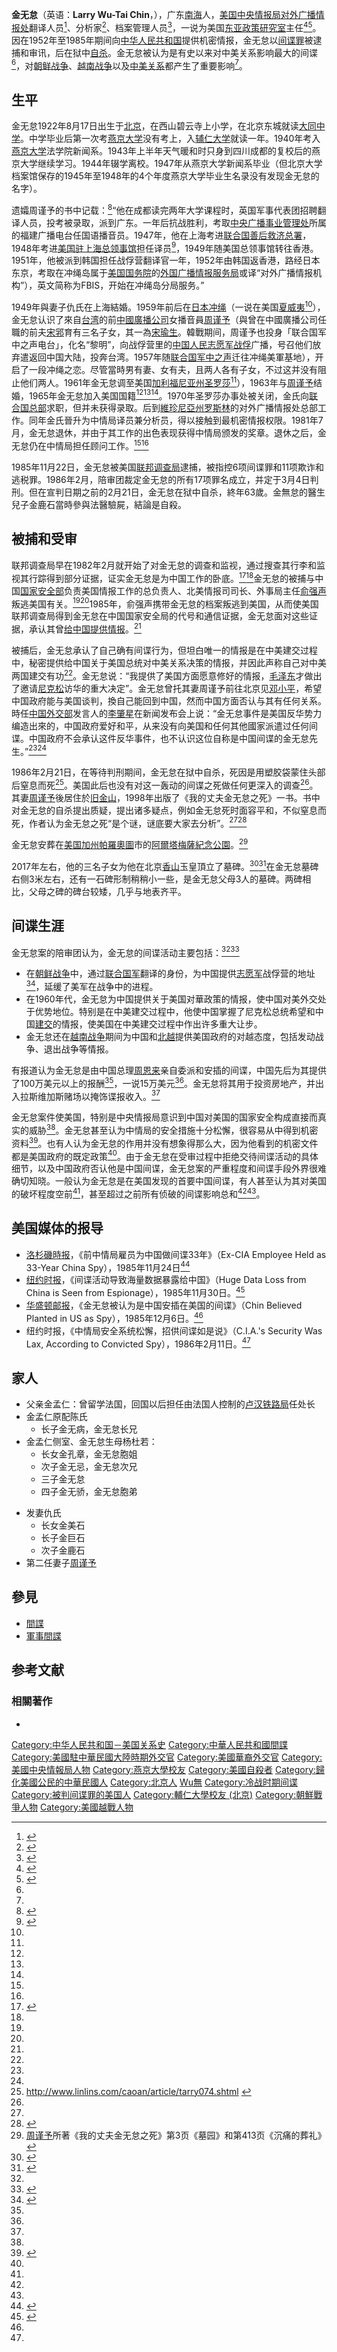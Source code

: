 {{noteTA|G1=US_CA_Cities}}
{{Infobox Biography
| subject_name   = 金無怠 
| image_name     = Larry Wu Tai Chin.jpg
| image_size     = 200px
| image_caption  = 金無怠 
| date_of_birth  = {{birth date|1922|8|17}}
| place_of_birth = {{ROC-1912}}[[京兆地方|京兆地方]]
| date_of_death  = {{death date and age|1986|2|21|1922|8|17}}
| place_of_death = {{USA}}[[維珍尼亞州|維珍尼亞州]][[馬納薩斯_(維吉尼亞州)|馬納薩斯]]
| occupation     = [[間諜|間諜]]
}}
'''金无怠'''（英语：'''Larry Wu-Tai Chin'''，{{bd|1922年|8月17日|1986年|2月21日|catIdx=J}}），广东[[南海县|南海]]人，[[美国|美国]][[中央情报局|中央情报局]][[中央情報局外國廣播資訊處|对外广播情报处]]翻译人员<ref name="peacehall">{{Cite web| title=《“我是美中建交功臣”——中共间谍金无怠之谜》| url=http://www.peacehall.com/news/gb/china/2002/12/200212180906.shtml| date=2002年12月18日| accessdate=2006年12月2日| archive-date=2013年9月16日| archive-url=https://web.archive.org/web/20130916110423/http://www.peacehall.com/news/gb/china/2002/12/200212180906.shtml| dead-url=no}}</ref>、分析家<ref name="muwen">{{Cite web|title=《中国超级间谍——金无怠》 |url=http://bbs.muwen.com/topic483/483260.htm |archiveurl=https://web.archive.org/web/20070510094225/http://bbs.muwen.com/topic483/483260.htm |archivedate=2007-05-10 |deadurl=yes }}</ref>、档案管理人员<ref name="usnews">{{Cite news | trans_title=《改变历史的间谍》 | title=''A Spy Who Changed History'' | url=http://www.usnews.com/usnews/news/articles/031110/10spy.b1.htm | date=2003年11月2日 | publisher=[[美國新聞與世界報導|美國新聞與世界報導]] | accessdate=2007年5月26日 | archive-date=2007年9月29日 | archive-url=https://web.archive.org/web/20070929120450/http://www.usnews.com/usnews/news/articles/031110/10spy.b1.htm | dead-url=no }}{{en}}</ref>，一说为美国[[东亚政策研究室|东亚政策研究室]]主任<ref name="washeng">{{Cite web| title=《出卖我国优秀情报人员金无怠的叛徒的下场》| url=http://washeng.net/HuaShan/BBS/junshi/gbcurrent/15358.shtml| accessdate=2007-05-26| archive-date=2007-09-28| archive-url=https://web.archive.org/web/20070928102402/http://washeng.net/HuaShan/BBS/junshi/gbcurrent/15358.shtml| dead-url=no}}</ref><ref name="china.com">{{Cite news
 |title=《中国杰出间谍金无怠 潜伏美国情报界40年》 
 |url=http://military.china.com/zh_cn/history2/03/11027561/20070228/13959362.html 
 |date=2007年2月28日 
 |archiveurl=https://web.archive.org/web/20070302072406/http://military.china.com/zh_cn/history2/03/11027561/20070228/13959362.html 
 |archivedate=2007年3月2日 
 |deadurl=yes 
}}</ref>。因在1952年至1985年期间向[[中华人民共和国|中华人民共和国]]提供机密情报，金无怠以[[间谍罪|间谍罪]]被逮捕和审讯，后在狱中[[自杀|自杀]]。金无怠被认为是有史以来对中美关系影响最大的间谍<ref name="usnews"/>，对[[朝鲜战争|朝鲜战争]]、[[越南战争|越南战争]]以及[[中美关系|中美关系]]都产生了重要影响<ref name="interview"/>。

== 生平 ==
金无怠1922年8月17日出生于[[北京|北京]]，在西山碧云寺上小学，在北京东城就读[[北京市第二十四中学|大同中学]]。中学毕业后第一次考[[燕京大学|燕京大学]]没有考上，入[[辅仁大学|辅仁大学]]就读一年。1940年考入[[燕京大学|燕京大学]]法学院新闻系。1943年上半年天气暖和时只身到四川成都的复校后的燕京大学继续学习。1944年辍学离校。1947年从燕京大学新闻系毕业（但北京大学档案馆保存的1945年至1948年的4个年度燕京大学毕业生名录没有发现金无怠的名字）。 

遗孀周谨予的书中记载：<ref>{{cite book|author=[[周謹予|周謹予]]（1922年6月12日-2011年4月1日）|title=我的丈夫金無怠之死|url=http://books.google.com/books?id=p8UPAQAAMAAJ|date=1998年|location=台湾|publisher=東皇文化|isbn=978-957-8529-05-2|access-date=2014年5月4日|archive-date=2014年7月6日|archive-url=https://web.archive.org/web/20140706223645/http://books.google.com/books?id=p8UPAQAAMAAJ|dead-url=no}}</ref>“他在成都读完两年大学课程时，英国军事代表团招聘翻译人员，投考被录取，派到广东。一年后抗战胜利，考取[[中央广播事业管理处|中央广播事业管理处]]所属的福建广播电台任国语播音员。1947年，他在上海考进[[联合国善后救济总署|联合国善后救济总署]]，1948年考进[[美国驻上海总领事馆|美国驻上海总领事馆]]担任译员<ref name="pbs">{{Cite web | 
title=''China Spying - Four Chinese Espionage Investigations'' | 
trans_title=《中國間諜活動－四項中國諜案調查》 | 
url=http://www.pbs.org/wgbh/pages/frontline/shows/spy/spies/four.html | 
date=2004年1月15日 | 
publisher=[[美國公共電視台|美國公共電視台]] | 
accessdate=2007年5月26日 | 
archive-date=2007年10月14日 | 
archive-url=https://web.archive.org/web/20071014015222/http://www.pbs.org/wgbh/pages/frontline/shows/spy/spies/four.html | 
dead-url=no }}{{en}}</ref>，1949年随美国总领事馆转往香港。1951年，他被派到韩国担任战俘营翻译官一年，1952年由韩国返香港，路经日本东京，考取在冲绳岛属于[[美国国务院|美国国务院]]的[[外国广播情报服务局|外国广播情报服务局]]或译“对外广播情报机构”），英文简称为FBIS，开始在冲绳岛分局服务。”

1949年與妻子仇氏在上海結婚。1959年前后在[[日本|日本]][[冲绳|冲绳]]（一说在美国[[夏威夷|夏威夷]]<ref name="muwen"/>），金无怠认识了來自[[台湾|台湾]]的前[[中國廣播公司|中國廣播公司]]女播音員[[周谨予|周谨予]]（與曾在中國廣播公司任職的前夫[[宋郛|宋郛]]育有三名子女，其一為[[宋瑜生|宋瑜生]]。韓戰期间，周谨予也投身「联合国军中之声电台」，化名“黎明”，向战俘营里的[[中国人民志愿军战俘|中国人民志愿军战俘]]广播，号召他们放弃遣返回中国大陆，投奔台湾。1957年随[[联合国军中之声|联合国军中之声]]迁往冲绳美軍基地），开启了一段冲绳之恋。尽管當時男有妻、女有夫，且两人各有子女，不过这并没有阻止他们两人。1961年金无怠调至美国[[加利福尼亚州|加利福尼亚州]][[圣罗莎_(加利福尼亚州)|圣罗莎]]<ref name="usnews"/>），1963年与[[周谨予|周谨予]]结婚，1965年金无怠加入美国国籍<ref name="china.com"/><ref name="pbs"/><ref name="peacehall"/>。1970年圣罗莎办事处被关闭，金氏向[[联合国总部|联合国总部]]求职，但并未获得录取。后到[[維珍尼亞州|維珍尼亞州]][[罗斯林|罗斯林]]的对外广播情报处总部工作。同年金氏晉升为中情局译员兼分析员，得以接触到最机密情报权限。1981年7月，金无怠退休，并由于其工作的出色表现获得中情局颁发的奖章。退休之后，金无怠仍在中情局担任顾问工作。<ref name="pbs"/><ref name="usnews"/>

1985年11月22日，金无怠被美国[[联邦调查局|联邦调查局]]逮捕，被指控6项间谍罪和11项欺诈和逃税罪。1986年2月，陪审团裁定金无怠的所有17项罪名成立，并定于3月4日判刑。但在宣判日期之前的2月21日，金无怠在狱中自杀，終年63歲。金無怠的醫生兒子金鹿石當時參與法醫驗屍，結論是自殺。

== 被捕和受审 ==
联邦调查局早在1982年2月就开始了对金无怠的调查和监视，通过搜查其行李和监视其行踪得到部分证据，证实金无怠是为中国工作的卧底。<ref name="Smith2004">{{cite book|author=Smith Smith|title=''Inside: A Top G-Man Exposes Spies, Lies, and Bureaucratic Bungling in the FBI''|url=http://books.google.com/books?id=6F4tzdloLowC&pg=PA42|date=25 November 2004|publisher=Thomas Nelson Inc| isbn=978-1-4185-0843-2|pages=42–45}}{{en}}</ref><ref name="china.com"/>金无怠的被捕与中国[[中华人民共和国国家安全部|国家安全部]]负责美国情报工作的总负责人、北美情报司司长、外事局主任[[俞强声|俞强声]]叛逃美国有关。<ref name="peacehall"/><ref name="muwen"/>1985年，俞强声携带金无怠的档案叛逃到美国，从而使美国联邦调查局得到金无怠在中国国家安全局的代号和通信证据，金无怠面对这些证据，承认其曾[[中華人民共和國在美國的情報活動|给中国提供情报]]。<ref name="pbs"/>

被捕后，金无怠承认了自己确有间谍行为，但坦白唯一的情报是在中美建交过程中，秘密提供给中国关于美国总统对中美关系决策的情报，并因此声称自己对中美两国建交有功<ref name="muwen"/>。金无怠说：“我提供了美国方面愿意修好的情报，[[毛泽东|毛泽东]]才做出了邀请[[理查德·尼克松|尼克松]]访华的重大决定”。金无怠曾托其妻周谨予前往北京见[[邓小平|邓小平]]，希望中国政府能与美国谈判，換自己能回到中国，然而中国方面否认与其有任何关系。時任[[中華人民共和國外交部|中国外交部]]发言人的[[李肇星|李肇星]]在新闻发布会上说：“金无怠事件是美国反华势力编造出來的，中国政府爱好和平，从来没有向美国和任何其他國家派遣过任何间谍。中国政府不会承认这件反华事件，也不认识这位自称是中国间谍的金无怠先生。”<ref name="peacehall"/><ref name="china.com"/>

1986年2月21日，在等待判刑期间，金无怠在狱中自杀，死因是用塑胶袋蒙住头部后窒息而死<ref>[http://www.linlins.com/caoan/article/tarry074.shtml http://www.linlins.com/caoan/article/tarry074.shtml] {{webarchive|url=https://web.archive.org/web/20070311081441/http://www.linlins.com/caoan/article/tarry074.shtml |date=2007-03-11 }}</ref>。美国此后也没有对这一轰动的间谍之死做任何更深入的调查<ref name="usnews"/>。其妻[[周谨予|周谨予]]後居住於[[旧金山|旧金山]]，1998年出版了《我的丈夫金无怠之死》一书。书中对金无怠的自杀提出质疑，提出诸多疑点，例如金无怠死时面容平和，不似窒息而死，作者认为金无怠之死“是个谜，谜底要大家去分析”。<ref name="peacehall"/><ref name="asiademo">{{Cite web| title=温故知新：〈我的丈夫金无怠之死〉| author=林保華| url=http://lingfengcomment.pixnet.net/blog/post/24420306| date=1999年4月22日| accessdate=2014年7月2日| archive-date=2014年7月14日| archive-url=https://web.archive.org/web/20140714133943/http://lingfengcomment.pixnet.net/blog/post/24420306| dead-url=no}}</ref>

金无怠安葬在[[美国|美国]][[加利福尼亞州|加州]][[帕羅奧圖_(加利福尼亞州)|帕羅奧圖]]市的[[阿爾塔梅薩紀念公園|阿爾塔梅薩紀念公園]]。<ref>[[周谨予|周谨予]]所著《我的丈夫金无怠之死》第3页《墓园》和第413页《沉痛的葬礼》</ref> 

2017年左右，他的三名子女为他在北京[[香山公园|香山]]玉皇頂立了墓碑。<ref>{{cite journal
| url = https://mall.cnki.net/magazine/article/SHJN201901012.htm
| title =  燕京人中“超级谜团”金无怠
| author = 钱江
| journal = 《世纪》
| issn = 1005-4715
| year = 2019年
| issue = 第1期
| publisher = 上海市文史研究馆
}}</ref><ref>{{Cite web|url=http://china.dwnews.com/news/2017-06-12/59819690.html|title=中国最强间谍金无怠墓碑惊现北京香山_中国-多维新闻网|accessdate=2017-06-12|work=china.dwnews.com|archive-date=2017-06-15|archive-url=https://web.archive.org/web/20170615011154/http://china.dwnews.com/news/2017-06-12/59819690.html|dead-url=no}}</ref>在金无怠墓碑右侧3米左右，还有一石碑形制稍稍小一些，是金无怠父母3人的墓碑。两碑相比，父母之碑的碑台较矮，几乎与地表齐平。

== 间谍生涯 ==
金无怠案的陪审团认为，金无怠的间谍活动主要包括：<ref name="muwen"/><ref name="interview">{{Cite web| trans_title=《I·C·史密斯访谈》| url=http://www.pbs.org/wgbh/pages/frontline/shows/spy/interviews/smith.html| title=''Interview I.C. Smith''| date=2003年6月3日| publisher=[[美國公共電視台|美國公共電視台]]| accessdate=2007年5月26日| archive-date=2007年10月14日| archive-url=https://web.archive.org/web/20071014193221/http://www.pbs.org/wgbh/pages/frontline/shows/spy/interviews/smith.html| dead-url=no}}{{en}}</ref>
*在[[朝鲜战争|朝鲜战争]]中，通过[[联合国军|联合国军]]翻译的身份，为中国提供[[志愿军|志愿军]]战俘营的地址<ref>{{cite web |url=http://www.hanford.gov/c.cfm/oci/ci_spy.cfm?dossier=74 |title=Counterintelligence Briefing Center: Larry Wu-Tai Chin |author=<!--Staff writer(s); no by-line.--> |4= |publisher=美國能源部 |accessdate=26 January 2013 |deadurl=yes |archiveurl=https://web.archive.org/web/20130405124841/http://www.hanford.gov/c.cfm/oci/ci_spy.cfm?dossier=74 |archivedate=2013年4月5日 }}</ref>，延缓了美军在战争中的进程。
*在1960年代，金无怠为中国提供关于美国对華政策的情报，使中国对美外交处于优势地位。特别是在中美建交过程中，他使中国掌握了尼克松总统希望和中国[[中美建交|建交]]的情报，使美国在中美建交过程中作出许多重大让步。
*金无怠还在[[越南战争|越南战争]]期间为中国和[[北越|北越]]提供美国政府的对越态度，包括发动战争、退出战争等情报。

有报道认为金无怠是由中国总理[[周恩来|周恩来]]亲自委派和安插的间谍，中国先后为其提供了100万美元以上的报酬<ref name="china.com"/>，一说15万美元<ref name="peacehall"/>。金无怠将其用于投资房地产，并出入拉斯维加斯赌场以掩饰谍报收入。<ref name="muwen"/>

金无怠案件使美国，特别是中央情报局意识到中国对美国的国家安全构成直接而真实的威胁<ref name="interview"/>。金无怠甚至认为中情局的安全措施十分松懈，很容易从中得到机密资料<ref name="nytimes">{{Cite news | url=http://select.nytimes.com/gst/abstract.html?res=F50711F73E5F0C728DDDAB0894DE484D81&n=Top%2fNews%2fWorld%2fCountries%20and%20Territories%2fChina | 
title=''C.I.A.'s Security Was Lax, According to Convicted Spy''| 
trans_title=《中情局安全系统松懈，招供间谍如是说》 |
date=1986年2月11日 | publisher=[[纽约时报|纽约时报]]}}{{en}}</ref>。也有人认为金无怠的作用并没有想象得那么大，因为他看到的机密文件都是美国政府的既定政策<ref name="peacehall"/>。由于金无怠在受审过程中拒绝交待间谍活动的具体细节，以及中国政府否认他是中国间谍，金无怠案的严重程度和间谍手段外界很难确切知晓。一般认为金无怠是在美国发现的首要中国间谍，有人甚至认为其对美国的破坏程度空前<ref name="usnews"/>，甚至超过之前所有侦破的间谍影响总和<ref name="muwen"/><ref name="china.com"/>。

== 美国媒体的报导 ==
*[[洛杉磯時报|洛杉磯時报]]，《前中情局雇员为中国做间谍33年》（Ex-CIA Employee Held as 33-Year China Spy），1985年11月24日<ref>{{Cite news | url=http://articles.latimes.com/1985-11-24/news/mn-1590_1_intelligence-service | title=''Ex-CIA Employee Held as 33-Year China Spy'' | publisher=[[洛杉磯時报|洛杉磯時报]] | date=1985年11月24日 | accessdate=2013-12-20 | archive-date=2013-12-21 | archive-url=https://web.archive.org/web/20131221220925/http://articles.latimes.com/1985-11-24/news/mn-1590_1_intelligence-service | dead-url=no }}{{en}}</ref>
*[[纽约时报|纽约时报]]，《间谍活动导致海量数据暴露给中国》（Huge Data Loss from China is Seen from Espionage），1985年11月30日。<ref name="Bulletin">{{cite book| title=''Security Awareness in the 1980s: Featured Articles from the Security Awareness Bulletin, 1981-1989''| url=http://books.google.com/books?id=2wNgbdnKuKAC&pg=PA197|date=1 April 1992|publisher=DIANE Publishing|isbn=978-0-941375-50-4|pages=197}}</ref>
*[[华盛顿邮报|华盛顿邮报]]，《金无怠被认为是中国安插在美国的间谍》（Chin Believed Planted in US as Spy），1985年12月6日。<ref name="Bulletin"/>
*纽约时报，《中情局安全系统松懈，招供间谍如是说》（C.I.A.'s Security Was Lax, According to Convicted Spy），1986年2月11日。<ref name="nytimes"/>
==家人==
*父亲金孟仁：曾留学法国，回国以后担任由法国人控制的[[卢汉铁路|卢汉铁路局]]任处长
*金孟仁原配陈氏
**长子金无病，金无怠长兄
*金孟仁侧室、金无怠生母杨杜若：
**长女金孔章，金无怠胞姐
**次子金无忌，金无怠次兄
**三子金无怠
**四子金无骄，金无怠胞弟

*发妻仇氏
**长女金美石
**长子金巨石
**次子金鹿石
*第二任妻子[[周谨予|周谨予]]
==參見==
*[[間諜|間諜]]
*[[軍事間諜|軍事間諜]]

==参考文献==
<div style="font-size: 90%">
<references />
</div>
===相關著作===
* {{cite book|author=Tod Hoffman|title=''The spy within: Larry Chin and China's penetration of the CIA''|url=http://books.google.com/books?id=LV0aAQAAIAAJ|year=2008年|publisher=Steerforth Press|isbn=978-1-58642-148-9|access-date=2014-05-04|archive-date=2014-07-06|archive-url=https://web.archive.org/web/20140706223731/http://books.google.com/books?id=LV0aAQAAIAAJ|dead-url=no}}{{en}}

{{DEFAULTSORT:Jin金}}
[[Category:中华人民共和国－美国关系史|Category:中华人民共和国－美国关系史]]
[[Category:中華人民共和國間諜|Category:中華人民共和國間諜]]
[[Category:美國駐中華民國大陸時期外交官|Category:美國駐中華民國大陸時期外交官]]
[[Category:美國華裔外交官|Category:美國華裔外交官]]
[[Category:美國中央情報局人物|Category:美國中央情報局人物]]
[[Category:燕京大學校友|Category:燕京大學校友]]
[[Category:美國自殺者|Category:美國自殺者]]
[[Category:歸化美國公民的中華民國人|Category:歸化美國公民的中華民國人]]
[[Category:北京人|Category:北京人]]
[[Category:金姓|Wu無]]
[[Category:冷战时期间谍|Category:冷战时期间谍]]
[[Category:被判间谍罪的美国人|Category:被判间谍罪的美国人]]
[[Category:輔仁大學校友_(北京)|Category:輔仁大學校友 (北京)]]
[[Category:朝鮮戰爭人物|Category:朝鮮戰爭人物]]
[[Category:美國越戰人物|Category:美國越戰人物]]